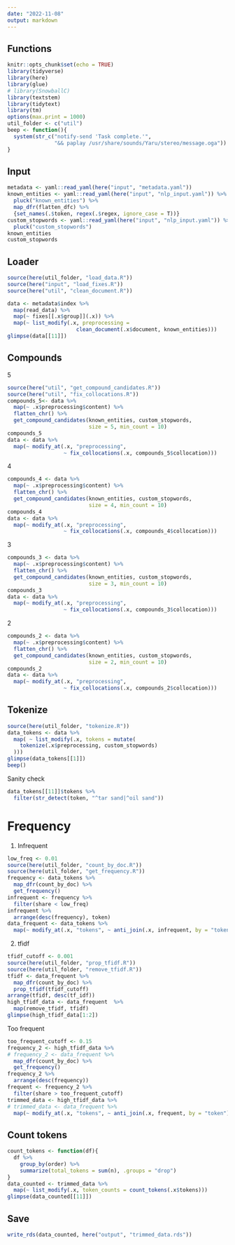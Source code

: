 ```yaml
---
date: "2022-11-08"
output: markdown
---
```


## Functions

```r
knitr::opts_chunk$set(echo = TRUE)
library(tidyverse)
library(here)
library(glue)
# library(SnowballC)
library(textstem)
library(tidytext)
library(tm)
options(max.print = 1000)
util_folder <- c("util")
beep <- function(){
  system(str_c("notify-send 'Task complete.'",
               "&& paplay /usr/share/sounds/Yaru/stereo/message.oga"))
}
```

## Input

```r
metadata <- yaml::read_yaml(here("input", "metadata.yaml"))
known_entities <- yaml::read_yaml(here("input", "nlp_input.yaml")) %>%
  pluck("known_entities") %>%
  map_dfr(flatten_dfc) %>%
  {set_names(.$token, regex(.$regex, ignore_case = T))}
custom_stopwords <- yaml::read_yaml(here("input", "nlp_input.yaml")) %>%
  pluck("custom_stopwords")
known_entities
custom_stopwords
```

## Loader

```r
source(here(util_folder, "load_data.R"))
source(here("input", "load_fixes.R"))
source(here("util", "clean_document.R"))

data <- metadata$index %>%
  map(read_data) %>%
  map(~ fixes[[.x$group]](.x)) %>%
  map(~ list_modify(.x, preprocessing = 
                      clean_document(.x$document, known_entities)))
glimpse(data[[11]])
```

## Compounds

5

```r
source(here("util", "get_compound_candidates.R"))
source(here("util", "fix_collocations.R"))
compounds_5<- data %>%
  map(~ .x$preprocessing$content) %>%
  flatten_chr() %>%
  get_compound_candidates(known_entities, custom_stopwords, 
                          size = 5, min_count = 10)
compounds_5
data <- data %>%
  map(~ modify_at(.x, "preprocessing",
                  ~ fix_collocations(.x, compounds_5$collocation)))
```

4

```r
compounds_4 <- data %>%
  map(~ .x$preprocessing$content) %>%
  flatten_chr() %>%
  get_compound_candidates(known_entities, custom_stopwords, 
                          size = 4, min_count = 10)
compounds_4
data <- data %>%
  map(~ modify_at(.x, "preprocessing",
                  ~ fix_collocations(.x, compounds_4$collocation)))
```

3

```r
compounds_3 <- data %>%
  map(~ .x$preprocessing$content) %>%
  flatten_chr() %>%
  get_compound_candidates(known_entities, custom_stopwords, 
                          size = 3, min_count = 10)
compounds_3
data <- data %>%
  map(~ modify_at(.x, "preprocessing",
                  ~ fix_collocations(.x, compounds_3$collocation)))
```

2

```r
compounds_2 <- data %>%
  map(~ .x$preprocessing$content) %>%
  flatten_chr() %>%
  get_compound_candidates(known_entities, custom_stopwords, 
                          size = 2, min_count = 10)
compounds_2
data <- data %>%
  map(~ modify_at(.x, "preprocessing",
                  ~ fix_collocations(.x, compounds_2$collocation)))
```

## Tokenize

```r
source(here(util_folder, "tokenize.R"))
data_tokens <- data %>%
  map( ~ list_modify(.x, tokens = mutate(
    tokenize(.x$preprocessing, custom_stopwords)
  )))
glimpse(data_tokens[[1]])
beep()
```

Sanity check

```r
data_tokens[[11]]$tokens %>%
  filter(str_detect(token, "^tar sand|^oil sand"))
```

# Frequency

1. Infrequent

```r
low_freq <- 0.01
source(here(util_folder, "count_by_doc.R"))
source(here(util_folder, "get_frequency.R"))
frequency <- data_tokens %>%
  map_dfr(count_by_doc) %>%
  get_frequency()
infrequent <- frequency %>%
  filter(share < low_freq)
infrequent %>%
  arrange(desc(frequency), token)
data_frequent <- data_tokens %>%
  map(~ modify_at(.x, "tokens", ~ anti_join(.x, infrequent, by = "token")))
```

2. tfidf 

```r
tfidf_cutoff <- 0.001
source(here(util_folder, "prop_tfidf.R"))
source(here(util_folder, "remove_tfidf.R"))
tfidf <- data_frequent %>%
  map_dfr(count_by_doc) %>%
  prop_tfidf(tfidf_cutoff)
arrange(tfidf, desc(tf_idf))
high_tfidf_data <- data_frequent  %>%
  map(remove_tfidf, tfidf)
glimpse(high_tfidf_data[1:2])
```

Too frequent

```r
too_frequent_cutoff <- 0.15
frequency_2 <- high_tfidf_data %>%
# frequency_2 <- data_frequent %>%
  map_dfr(count_by_doc) %>%
  get_frequency()
frequency_2 %>%
  arrange(desc(frequency))
frequent <- frequency_2 %>%
  filter(share > too_frequent_cutoff)
trimmed_data <- high_tfidf_data %>%
# trimmed_data <- data_frequent %>%
  map(~ modify_at(.x, "tokens", ~ anti_join(.x, frequent, by = "token")))
```

## Count tokens

```r
count_tokens <- function(df){
  df %>%
    group_by(order) %>%
    summarize(total_tokens = sum(n), .groups = "drop")
}
data_counted <- trimmed_data %>%
  map(~ list_modify(.x, token_counts = count_tokens(.x$tokens)))
glimpse(data_counted[[11]])
```

## Save

```r
write_rds(data_counted, here("output", "trimmed_data.rds"))
```
